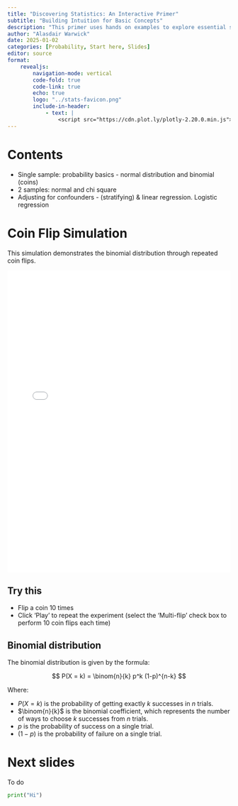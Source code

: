 ```yaml
---
title: "Discovering Statistics: An Interactive Primer"
subtitle: "Building Intuition for Basic Concepts"
description: "This primer uses hands on examples to explore essential statistical concepts including probability, distributions, hypothesis testing, and regression analysis."
author: "Alasdair Warwick"
date: 2025-01-02
categories: [Probability, Start here, Slides]
editor: source
format:
    revealjs:
        navigation-mode: vertical
        code-fold: true
        code-link: true
        echo: true
        logo: "../stats-favicon.png"
        include-in-header:
            - text: |
                <script src="https://cdn.plot.ly/plotly-2.20.0.min.js"></script>
---
```


# Contents

- ⁠Single sample: probability basics - normal distribution and binomial (coins)
- ⁠⁠2 samples: normal and chi square
- Adjusting for confounders - (stratifying) & linear regression. Logistic regression

# Coin Flip Simulation {.scrollable}

This simulation demonstrates the binomial distribution through repeated coin flips.

::: {.column-page}
<iframe src="coin-flip.html" width="100%" height="680px" frameBorder="0"></iframe>
:::

::: {.notes}

::: {.callout-tip}
## Try this

- Flip a coin 10 times
- Click 'Play' to repeat the experiment (select the 'Multi-flip' check box to perform 10 coin flips each time)
:::

:::

## Binomial distribution {.smaller}

The binomial distribution is given by the formula:

$$ P(X = k) = \binom{n}{k} p^k (1-p)^{n-k} $$

Where:

- $P(X = k)$ is the probability of getting exactly $k$ successes in $n$ trials.
- $\binom{n}{k}$ is the binomial coefficient, which represents the number of ways to choose $k$ successes from $n$ trials.
- $p$ is the probability of success on a single trial.
- $(1-p)$ is the probability of failure on a single trial.

# Next slides

To do

```python
print("Hi")
```
